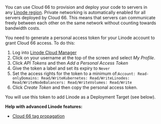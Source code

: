 You can use Cloud 66 to provision and deploy your code to servers in any [Linode region](https://developers.cloud66.com/#linode-2). Private networking is automatically enabled for all servers deployed by Cloud 66. This means that servers can communicate freely between each other on the same network without counting towards bandwidth costs.

You need to generate a personal access token for your Linode account to grant Cloud 66 access. To do this:

1. Log into [Linode Cloud Manager](https://cloud.linode.com/)
2. Click on your username at the top of the screen and select *My Profile*.
3. Click *API Tokens* and then *Add a Personal Access Token*
4. Give the token a label and set its expiry to `Never`
5. Set the access rights for the token to a minimum of:`Account: Read-onlyDomains: Read/WriteKubernetes: Read/WriteLinodes: Read/WriteNodeBalancers: Read/WriteVolumes: Read/Write`
6. Click *Create Token* and then copy the personal access token.

You will use this token to add Linode as a Deployment Target (see below).

**Help with advanced Linode features:**

* [Cloud 66 tag propagation](/:product/:version?/servers/tagging-components#propagation-of-tags-to-cloud-providers)